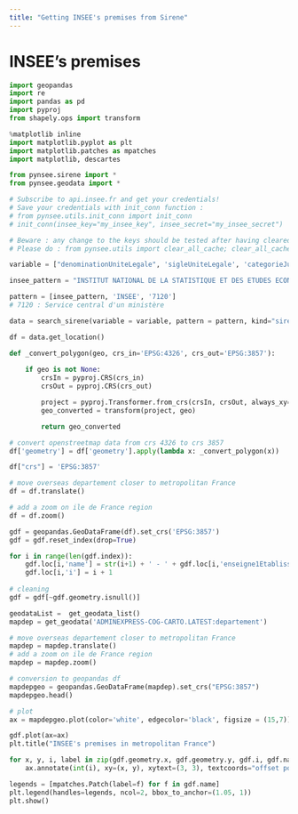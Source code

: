 ```yaml
---
title: "Getting INSEE's premises from Sirene"
---
```


# INSEE's premises

```python
import geopandas
import re
import pandas as pd
import pyproj
from shapely.ops import transform

%matplotlib inline
import matplotlib.pyplot as plt
import matplotlib.patches as mpatches
import matplotlib, descartes

from pynsee.sirene import *
from pynsee.geodata import *
```

```python
# Subscribe to api.insee.fr and get your credentials!
# Save your credentials with init_conn function :
# from pynsee.utils.init_conn import init_conn
# init_conn(insee_key="my_insee_key", insee_secret="my_insee_secret")

# Beware : any change to the keys should be tested after having cleared the cache
# Please do : from pynsee.utils import clear_all_cache; clear_all_cache()"
```

```python
variable = ["denominationUniteLegale", 'sigleUniteLegale', 'categorieJuridiqueUniteLegale']

insee_pattern = "INSTITUT NATIONAL DE LA STATISTIQUE ET DES ETUDES ECONOMIQUES"

pattern = [insee_pattern, 'INSEE', '7120']
# 7120 : Service central d'un ministère

data = search_sirene(variable = variable, pattern = pattern, kind="siret")
```

```python
df = data.get_location()
```

```python
def _convert_polygon(geo, crs_in='EPSG:4326', crs_out='EPSG:3857'):
    
    if geo is not None:
        crsIn = pyproj.CRS(crs_in)
        crsOut = pyproj.CRS(crs_out)

        project = pyproj.Transformer.from_crs(crsIn, crsOut, always_xy=True).transform
        geo_converted = transform(project, geo)

        return geo_converted

# convert openstreetmap data from crs 4326 to crs 3857
df['geometry'] = df['geometry'].apply(lambda x: _convert_polygon(x))

df["crs"] = 'EPSG:3857'

# move overseas departement closer to metropolitan France
df = df.translate()

# add a zoom on ile de France region
df = df.zoom()
```

```python
gdf = geopandas.GeoDataFrame(df).set_crs('EPSG:3857')
gdf = gdf.reset_index(drop=True)

for i in range(len(gdf.index)):
    gdf.loc[i,'name'] = str(i+1) + ' - ' + gdf.loc[i,'enseigne1Etablissement']
    gdf.loc[i,'i'] = i + 1
    
# cleaning
gdf = gdf[~gdf.geometry.isnull()]
```

```python
geodataList =  get_geodata_list()
mapdep = get_geodata('ADMINEXPRESS-COG-CARTO.LATEST:departement')

# move overseas departement closer to metropolitan France
mapdep = mapdep.translate()
# add a zoom on ile de France region
mapdep = mapdep.zoom()
```

```python
# conversion to geopandas df
mapdepgeo = geopandas.GeoDataFrame(mapdep).set_crs("EPSG:3857")
mapdepgeo.head()
```

```python
# plot
ax = mapdepgeo.plot(color='white', edgecolor='black', figsize = (15,7))

gdf.plot(ax=ax)
plt.title("INSEE's premises in metropolitan France")

for x, y, i, label in zip(gdf.geometry.x, gdf.geometry.y, gdf.i, gdf.name):
    ax.annotate(int(i), xy=(x, y), xytext=(3, 3), textcoords="offset points")

legends = [mpatches.Patch(label=f) for f in gdf.name]
plt.legend(handles=legends, ncol=2, bbox_to_anchor=(1.05, 1))
plt.show()
```

